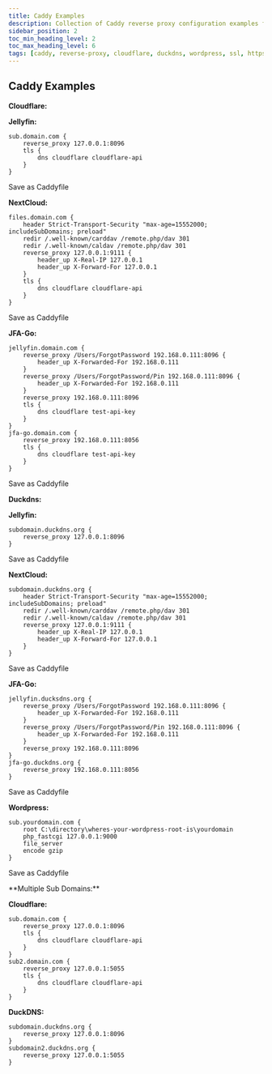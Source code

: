 ---
title: Caddy Examples
description: Collection of Caddy reverse proxy configuration examples for Cloudflare, DuckDNS, WordPress, and multiple subdomains
sidebar_position: 2
toc_min_heading_level: 2
toc_max_heading_level: 6
tags: [caddy, reverse-proxy, cloudflare, duckdns, wordpress, ssl, https, web-server, configuration]
---


## Caddy Examples

<Tabs>
  <TabItem value="Cloudflare" label="Cloudflare Examples" default>

**Cloudflare:**

**Jellyfin:**

```caddyfile
sub.domain.com {
    reverse_proxy 127.0.0.1:8096
    tls {
        dns cloudflare cloudflare-api
    }
}
```

Save as
Caddyfile

**NextCloud:**

```
files.domain.com {
    header Strict-Transport-Security "max-age=15552000; includeSubDomains; preload"
    redir /.well-known/carddav /remote.php/dav 301
    redir /.well-known/caldav /remote.php/dav 301
    reverse_proxy 127.0.0.1:9111 {
        header_up X-Real-IP 127.0.0.1
        header_up X-Forward-For 127.0.0.1
    }
    tls {
        dns cloudflare cloudflare-api
    }
}
```

Save as
Caddyfile

**JFA-Go:**

```
jellyfin.domain.com {
    reverse_proxy /Users/ForgotPassword 192.168.0.111:8096 {
        header_up X-Forwarded-For 192.168.0.111
    }
    reverse_proxy /Users/ForgotPassword/Pin 192.168.0.111:8096 {
        header_up X-Forwarded-For 192.168.0.111
    }
    reverse_proxy 192.168.0.111:8096
    tls {
        dns cloudflare test-api-key
    }
}
jfa-go.domain.com {
    reverse_proxy 192.168.0.111:8056
    tls {
        dns cloudflare test-api-key
    }
}
```

Save as
Caddyfile

  </TabItem>

<TabItem value="Duckdns" label="Duckdns Examples">

**Duckdns:**

**Jellyfin:**

```
subdomain.duckdns.org {
    reverse_proxy 127.0.0.1:8096
}
```

Save as 
Caddyfile

**NextCloud:**

```
subdomain.duckdns.org {
    header Strict-Transport-Security "max-age=15552000; includeSubDomains; preload"
    redir /.well-known/carddav /remote.php/dav 301
    redir /.well-known/caldav /remote.php/dav 301
    reverse_proxy 127.0.0.1:9111 {
        header_up X-Real-IP 127.0.0.1
        header_up X-Forward-For 127.0.0.1
    }
}
```

Save as
Caddyfile

**JFA-Go:**

```
jellyfin.ducksdns.org {
    reverse_proxy /Users/ForgotPassword 192.168.0.111:8096 {
        header_up X-Forwarded-For 192.168.0.111
    }
    reverse_proxy /Users/ForgotPassword/Pin 192.168.0.111:8096 {
        header_up X-Forwarded-For 192.168.0.111
    }
    reverse_proxy 192.168.0.111:8096
}
jfa-go.duckdns.org {
    reverse_proxy 192.168.0.111:8056
}
```

Save as
Caddyfile

**Wordpress:**

```
sub.yourdomain.com {
    root C:\directory\wheres-your-wordpress-root-is\yourdomain
    php_fastcgi 127.0.0.1:9000
    file_server
    encode gzip
}
```

Save as 
Caddyfile

  </TabItem>

<TabItem value="multi-sub-domains" label="Multiple Sub Domains Example">
**Multiple Sub Domains:**

**Cloudflare:**

```
sub.domain.com {
    reverse_proxy 127.0.0.1:8096
    tls {
        dns cloudflare cloudflare-api
    }
}
sub2.domain.com {
    reverse_proxy 127.0.0.1:5055
    tls {
        dns cloudflare cloudflare-api
    }
}
```

**DuckDNS:**

```
subdomain.duckdns.org {
    reverse_proxy 127.0.0.1:8096
}
subdomain2.duckdns.org {
    reverse_proxy 127.0.0.1:5055
}
```

  </TabItem>
</Tabs>


<BuyMeACoffeeButton />
